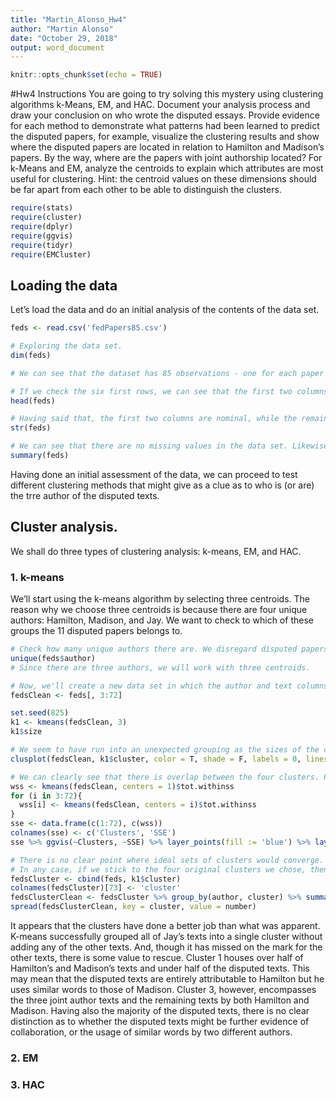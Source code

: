 ```yaml
---
title: "Martin_Alonso_Hw4"
author: "Martin Alonso"
date: "October 29, 2018"
output: word_document
---
```


```r
knitr::opts_chunk$set(echo = TRUE)
```

#Hw4 Instructions
You are going to try solving this mystery using clustering algorithms k-Means, EM, and
HAC. Document your analysis process and draw your conclusion on who wrote the disputed
essays. Provide evidence for each method to demonstrate what patterns had been learned to
predict the disputed papers, for example, visualize the clustering results and show where the
disputed papers are located in relation to Hamilton and Madison's papers. By the way, where are
the papers with joint authorship located? For k-Means and EM, analyze the centroids to explain
which attributes are most useful for clustering. Hint: the centroid values on these dimensions
should be far apart from each other to be able to distinguish the clusters.

```r
require(stats)
require(cluster)
require(dplyr)
require(ggvis)
require(tidyr)
require(EMCluster)
```

## Loading the data
Let's load the data and do an initial analysis of the contents of the data set. 
```r
feds <- read.csv('fedPapers85.csv')

# Exploring the data set. 
dim(feds)

# We can see that the dataset has 85 observations - one for each paper - and 72 variables. 

# If we check the six first rows, we can see that the first two columns refer to the author of the text and the text itself. Columns three and so forth refer to the frequency of letters occurring in the text. 
head(feds)

# Having said that, the first two columns are nominal, while the remaining columns are numeric. 
str(feds)

# We can see that there are no missing values in the data set. Likewise, as the introduction stated, there are 11 disputed texts; while the rest have assigned authors. 
summary(feds)

```

Having done an initial assessment of the data, we can proceed to test different clustering methods that might give as a clue as to who is (or are) the trre author of the disputed texts. 

## Cluster analysis. 
We shall do three types of clustering analysis: k-means, EM, and HAC. 

### 1. k-means
We'll start using the k-means algorithm by selecting three centroids. The reason why we choose three centroids is because there are four unique authors: Hamilton, Madison, and Jay. We want to check to which of these groups the 11 disputed papers belongs to. 
```r
# Check how many unique authors there are. We disregard disputed papers as an author as we want to identify who the real author might be. 
unique(feds$author)
# Since there are three authors, we will work with three centroids. 

# Now, we'll create a new data set in which the author and text columns are removed. 
fedsClean <- feds[, 3:72]

set.seed(825)
k1 <- kmeans(fedsClean, 3)
k1$size

# We seem to have run into an unexpected grouping as the sizes of the clusters are not what was expected. Let's plot the clusters to see how they compare. 
clusplot(fedsClean, k1$cluster, color = T, shade = F, labels = 0, lines = 0)

# We can clearly see that there is overlap between the four clusters. Perhaps a better approach would be to do an elbow chart and determine the ideal number of centroids to use. 
wss <- kmeans(fedsClean, centers = 1)$tot.withinss
for (i in 3:72){
  wss[i] <- kmeans(fedsClean, centers = i)$tot.withinss
}
sse <- data.frame(c(1:72), c(wss))
colnames(sse) <- c('Clusters', 'SSE')
sse %>% ggvis(~Clusters, ~SSE) %>% layer_points(fill := 'blue') %>% layer_lines()

# There is no clear point where ideal sets of clusters would converge. 
# In any case, if we stick to the four original clusters we chose, then the resulting papers would be grouped the following way: 
fedsCluster <- cbind(feds, k1$cluster)
colnames(fedsCluster)[73] <- 'cluster'
fedsClusterClean <- fedsCluster %>% group_by(author, cluster) %>% summarise(number = n()) 
spread(fedsClusterClean, key = cluster, value = number)
```

It appears that the clusters have done a better job than what was apparent. K-means successfully grouped all of Jay's texts into a single cluster without adding any of the other texts. And, though it has missed on the mark for the other texts, there is some value to rescue.
Cluster 1 houses over half of Hamilton's and Madison's texts and under half of the disputed texts. This may mean that the disputed texts are entirely attributable to Hamilton but he uses similar words to those of Madison. 
Cluster 3, however, encompasses the three joint author texts and the remaining texts by both Hamilton and Madison. Having also the majority of the disputed texts, there is no clear distinction as to whether the disputed texts might be further evidence of collaboration, or the usage of similar words by two different authors. 

### 2. EM


### 3. HAC
